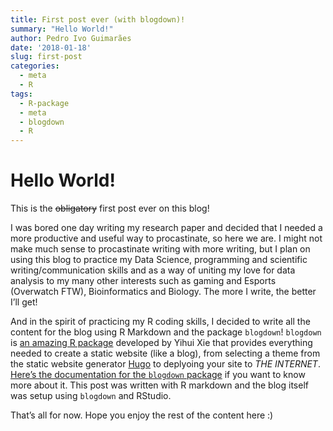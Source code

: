 ```yaml
---
title: First post ever (with blogdown)!
summary: "Hello World!"
author: Pedro Ivo Guimarães
date: '2018-01-18'
slug: first-post
categories:
  - meta
  - R
tags:
  - R-package
  - meta
  - blogdown
  - R
---
```


# Hello World!

This is the ~~obligatory~~ first post ever on this blog!

I was bored one day writing my research paper and decided that I needed a more productive and useful way to procastinate, so here we are. I might not make much sense to procastinate writing with more writing, but I plan on using this blog to practice my Data Science, programming and scientific writing/communication skills and as a way of uniting my love for data analysis to my many other interests such as gaming and Esports (Overwatch FTW), Bioinformatics and Biology. The more I write, the better I'll get! 

And in the spirit of practicing my R coding skills, I decided to write all the content for the blog using R Markdown and the package `blogdown`! `blogdown` is [an amazing R package](https://github.com/rstudio/blogdown) developed by Yihui Xie that provides everything needed to create a static website (like a blog), from selecting a theme from the static website generator [Hugo](https://gohugo.io) to deplyoing your site to *THE INTERNET*. [Here's the documentation for the `blogdown` package](https://bookdown.org/yihui/blogdown/) if you want to know more about it. This post was written with R markdown and the blog itself was setup using `blogdown` and RStudio. 

That's all for now. Hope you enjoy the rest of the content here :)
